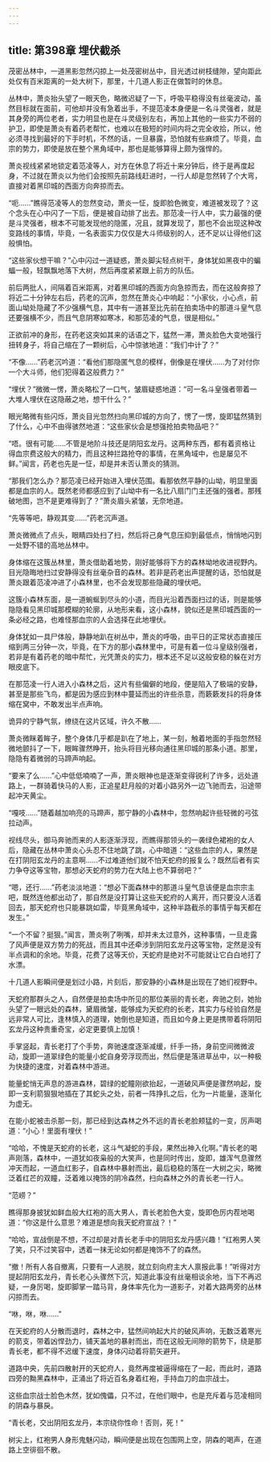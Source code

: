 ```yaml
---
---
---
```

title: 第398章 埋伏截杀
---



茂密丛林中，一道黑影忽然闪掠上一处茂密树丛中，目光透过树枝缝隙，望向距此处仅有百米距离的一处大树下，那里，十几道人影正在做暂时的休息。

丛林中，萧炎抬头望了一眼天色，略微迟疑了一下，呼吸平稳得没有丝毫波动，虽然目标就在面前，可他却并没有急着出手，不提范凌本身便是一名斗灵强者，就是其身旁的两位老者，实力明显也是在斗灵级别左右，再加上其他的一些实力不弱的护卫，即使是萧炎有着药老帮忙，也难以在极短的时间内将之完全收拾，所以，他必须寻找到最好的下手时机，不然的话，一旦暴露，恐怕就有些麻烦了。毕竟，血宗的势力，即使是放在整个黑角域中，那也是能够算得上颇为强悍的。

萧炎视线紧紧地锁定着范凌等人，对方在休息了将近十来分钟后，终于是再度起身，不过就在萧炎以为他们会按照先前路线赶进时，一行人却是忽然转了个大弯，直接对着黑印城的西面方向奔掠而去。

“呃……”瞧得范凌等人的忽然变动，萧炎一怔，旋即脸色微变，难道被发现了？这个念头在心中闪了一下后，便是被自动排了出去。那范凌一行人中，实力最强的便是斗灵强者，根本不可能发现他的隐匿，况且，就算发现了，那也不会出现这种改变路线的事情，毕竟，一名表面实力仅仅是大斗师级别的人，还不足以让得他们这般惧怕。

“这些家伙想干嘛？”心中闪过一道疑惑，萧炎脚尖轻点树干，身体犹如黑夜中的蝙蝠一般，轻飘飘地落下大树，然后再度紧紧跟上前方的队伍。

前后两批人，间隔着百米距离，对着黑印城的西面方向急掠而去，而在这般奔掠了将近二十分钟左右后，药老的沉声，忽然在萧炎心中响起：“小家伙，小心点，前面山坳处隐藏了不少强横气息，其中有一道甚至比先前在拍卖场中的那道斗皇气息还要强横不少，而且气息阴寒如寒冰，和那范凌的气息，很是相似。”

正欲前冲的身形，在药老这突如其来的话语之下，猛然一滞，萧炎脸色大变地强行扭转身子，将自己缩在了一颗树后，心中惊骇地道：“我们中计了？”

“不像……”药老沉吟道：“看他们那隐匿气息的模样，倒像是在埋伏……为了对付你一个大斗师，他们犯得着这般费力？”

“埋伏？”微微一愣，萧炎略松了一口气，皱眉疑惑地道：“可一名斗皇强者带着一大堆人埋伏在这隐蔽之地，想干什么？”

眼光略微有些闪烁，萧炎目光忽然扫向黑印城的方向了，愣了一愣，旋即猛然猜到了什么，心中不由得骇然地道：“这些家伙会是想强抢拍卖物品吧？”

“唔。很有可能……不管是地阶斗技还是阴阳玄龙丹。这两种东西，都有着资格让得血宗费这般大的精力，而且这种拦路抢夺的事情，在黑角域中，也是屡见不鲜。”闻言，药老也先是一怔，却是并未否认萧炎的猜测。

“那我们怎么办？那范凌已经开始进入埋伏范围。看那依然平静的山坳，明显里面都是血宗的人。既然老师都感应到了山坳中有一名比八扇门门主还强的强者。那残破地图，岂不是更难得到了？”萧炎眉头紧皱，无奈地道。

“先等等吧，静观其变……”药老沉声道。

萧炎微微点了点头，眼睛四处扫了扫，然后将己身气息压抑到最低点，悄悄地闪到一处野不错的高地丛林中。

身体缩在这簇丛林里，萧炎借助着地势，刚好能够将下方的森林坳地收进视野内。目光隐晦地扫过安静得没有丝毫杂音的森林。若非是药老出声提醒的话，恐怕就是萧炎跟着范凌冲进了小森林里，也不会发现那些隐藏的埋伏吧。

这簇小森林东面，是一道蜿蜒到尽头的小道，而目光沿着西面扫过的话，则是能够隐隐看见黑印城那模糊的轮廓，从地形来看，这小森林，貌似还是黑印城西面的一条必经之路，也难怪那血宗的人会选择在此地埋伏。

身体犹如一具尸体般，静静地趴在树丛中，萧炎的呼吸，由平日的正常状态直接压缩到两三分钟一次，毕竟，在下方的那小森林里中，可是有着一位斗皇级别强者，若非是有着药老的暗中帮忙，光凭萧炎的实力，根本还不足以这般安稳的躲在对方眼皮底下。

在那范凌一行人进入小森林之后，这片有些偏僻的地段，便是陷入了极端的安静，甚至是那些飞鸟，都是因为感应到林中蔓延而出的许些杀意，而簌簌发抖的将身体缩在窝中，不敢发出半点声响。

诡异的宁静气氛，缭绕在这片区域，许久不散……

萧炎微眯着眸子，整个身体几乎都是趴在了地上，某一刻，触着地面的手指忽然轻微地颤抖了一下，眼眸骤然睁开，抬头将目光移向通往黑印城的那条小道。那里，隐隐有着微弱的马蹄声响起。

“要来了么……”心中低低喃喃了一声，萧炎眼神也是逐渐变得锐利了许多，远处道路上，一群骑着快马的人影，正追星赶月般的对着小路另外一边飞驰而去，沿途带起冲天黄尘。

“嘎吱……”随着越加响亮的马蹄声，那宁静的小森林中，忽然响起许些轻微的弓弦拉动声。

视线尽头，御马奔驰而来的人影逐渐浮现，而瞧得那领头的一袭绿色裙袍的女人后，隐藏在丛林中萧炎心头忍不住地跳了跳，心中暗道：“这些血宗的人，果然是在打阴阳玄龙丹的主意啊……不过难道他们就不怕天蛇府的报复么？既然后者有实力争夺这等宝物，那想必天蛇府的势力在大陆上也不算弱吧？”

“嗯，还行……”药老淡淡地道：“想必下面森林中的那道斗皇气息该便是血宗宗主吧，既然连他都出动了，那自然是没打算让这些天蛇府的人离开，而只要没人活着回去，那天蛇府也只能暴跳如雷，毕竟黑角域中，这种半路截杀的事情乎每天都在发生。”

“一个不留？挺狠。”闻言，萧炎咧了咧嘴，却并未太过意外，这种事情，一旦走露了风声便是双方势力的死战，而且其中还牵涉到阴阳玄龙丹这等宝物，定然是没有半点调和的余地。毕竟，花费了这等天价，天蛇府是绝对不可能就让它白白地打了水漂。

十几道人影瞬间便是划过小路，片刻后，那安静的小森林是出现在了她们视野中。

天蛇府那群头之人，自然便是拍卖场中所见的那位美丽的青长老，奔驰之刻，她抬头望了一眼远处的森林，黛眉微皱，能够成为天蛇府的长老，其实力与经验自然是远非常人可比，逢林慎入的道理，她倒也是知道，而且如今身上更是携带着将阴阳玄龙丹这种贵重奇宝，必定更要慎上加慎！

手掌竖起，青长老打了个手势，奔驰速度逐渐减缓，纤手一扬，身前空间微微波动，旋即一道翠绿色的能量小蛇自身旁浮现而出，然后便是落进草丛中，以一种极为快捷的速度，对着森林中游进。

能量蛇悄无声息的游进森林，碧绿的蛇瞳刚欲抬起，一道破风声便是骤然响起，旋即一支利箭狠狠地插在了其蛇头之处，前者一阵挣扎之后，化为一片能量，逐渐化为虚无。

在能小蛇被击杀那一刻，那已经到达森林之外不远的青长老脸颊猛的一变，厉声喝道：“小心！里面有埋伏！”

“哈哈，不愧是天蛇府的长老，这斗气凝蛇的手段，果然出神入化啊。”青长老的喝声刚落，森林中，一道犹如夜枭般的大笑声，也是同时传出，旋即，雄浑气息骤然冲天而起，一道血红影子，自森林中暴射而出，最后稳稳的落在一大树之尖，略微泛着红芒的双瞳，泛着难以掩饰的阴冷森然，扫向森林之外的青长老一行人。

“范崂？”

瞧得那身披犹如鲜血般大红袍的高大男人，青长老脸色大变，旋即色厉内茬地喝道：“你这是什么意思？难道是想向我天蛇府宣战？！”

“哈哈，宣战倒是不想，不过却是对青长老手中的阴阳玄龙丹感兴趣！”红袍男人笑了笑，只不过笑容中，透着一抹无论如何都是掩饰不了的森然。

“撤！所有人各自撤离，只要有一人逃脱，就立刻向府主大人禀报此事！”听得对方提起阴阳玄龙丹，青长老心头骤然下沉，知道此事没有丝毫相谈余地，当下不再迟疑，一身厉喝，旋即脚掌一踏马背，身体率先化为一道影子，对着大路两旁的丛林闪掠而去。

“咻，咻，咻……”

在天蛇府的人分散而退时，森林之中，猛然间响起大片的破风声响，无数泛着寒光的箭支，带着凶悍劲力，铺天盖地的暴射而出，而在这般无间隙的箭势下，绕是那青长老，都不得不迟缓下速度，身体闪动着将箭矢避开。

道路中央，先前四散射开的天蛇府人，竟然再度被逼得缩在了一起，而此时，道路四旁的黝黑森林中，正涌出了将近百名身着红袍，手持血刀的血宗战士。

这些血宗战士脸色木然，犹如傀儡，只不过，在他们眼中，也是充斥着与范凌相同的阴森与暴戾。

“青长老，交出阴阳玄龙丹，本宗绕你性命！否则，死！”

树尖上，红袍男人身形鬼魅闪动，瞬间便是出现在包围网上空，阴森的喝声，在道路上空徘徊不散。